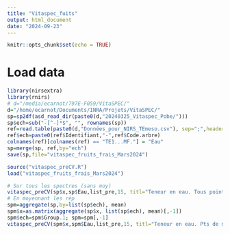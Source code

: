 ```yaml
---
title: "Vitaspec_fuits"
output: html_document
date: "2024-09-23"
---
```


```r
knitr::opts_chunk$set(echo = TRUE)
```


# Load data
```r
library(nirsextra)
library(rnirs)
# d="/media/ecarnot/797E-F059/VitaSPEC/"
d="/home/ecarnot/Documents/INRA/Projets/VitaSPEC/"
sp=sp2df(asd_read_dir(paste0(d,"20240325_Vitaspec_Pobe/")))
sp$ech=sub("-[^-]*$", "", rownames(sp))
ref=read.table(paste0(d,"Données_pour_NIRS_TEmeso.csv"), sep=";",header=TRUE, dec = ",")
ref$ech=paste0(ref$Identifiant,"-",ref$Code.arbre)
colnames(ref)[colnames(ref) == "TE1...MF."] = "Eau"
sp=merge(sp, ref,by="ech")
save(sp,file="vitaspec_fruits_frais_Mars2024")
```

```r
source("vitaspec_preCV.R")
load("vitaspec_fruits_frais_Mars2024")

# Sur tous les spectres (sans moy)
vitaspec_preCV(sp$x,sp$Eau,list_pre,15, titl="Teneur en eau. Tous points de mesure") 
# En moyennant les rép
spm=aggregate(sp,by=list(sp$ech), mean)
spm$x=as.matrix(aggregate(sp$x, list(sp$ech), mean)[,-1])
spm$ech=spm$Group.1; spm=spm[,-1]
vitaspec_preCV(spm$x,spm$Eau,list_pre,15, titl="Teneur en eau. Pts de mesures moy. par fruit") 

```

